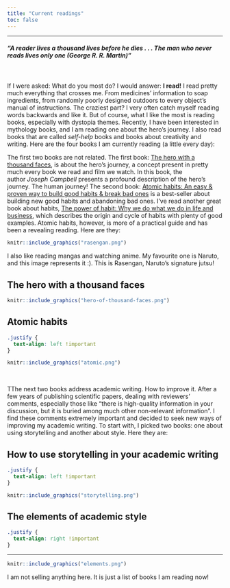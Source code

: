 ```yaml
---
title: "Current readings"
toc: false
---
```


------------------------------------------------------------------------

##### "*A reader lives a thousand lives before he dies . . . The man who never reads lives only one* (George R. R. Martin)"

<br>

If I were asked: What do you most do? I would answer: **I read!** I read pretty much everything that crosses me. From medicines' information to soap ingredients, from randomly poorly designed outdoors to every object's manual of instructions. The craziest part? I very often catch myself reading words backwards and like it. But of course, what I like the most is reading books, especially with dystopia themes. Recently, I have been interested in mythology books, and I am reading one about the hero's journey. I also read books that are called *self-help* books and books about creativity and writing. Here are the four books I am currently reading (a little every day):

The first two books are not related. The first book: [The hero with a thousand faces](https://www.amazon.com/Thousand-Faces-Collected-Joseph-Campbell/dp/1577315936/ref=sr_1_1?crid=3PPV6VP6LT37E&keywords=the+hero+with+a+thousand+faces&qid=1686068024&s=books&sprefix=the+hero%2Cstripbooks-intl-ship%2C318&sr=1-1), is about the hero's journey, a concept present in pretty much every book we read and film we watch. In this book, the author *Joseph Campbell* presents a profound description of the hero's journey. The human journey! The second book: [Atomic habits: An easy & proven way to build good habits & break bad ones](https://www.amazon.com.br/Atomic-Habits-Proven-Build-Break/dp/0735211299) is a best-seller about building new good habits and abandoning bad ones. I've read another great book about habits, [The power of habit: Why we do what we do in life and business](https://www.amazon.com/Power-Habit-What-Life-Business/dp/081298160X), which describes the origin and cycle of habits with plenty of good examples. Atomic habits, however, is more of a practical guide and has been a revealing reading. Here are they:

::: {.column-margin .right}
```r
knitr::include_graphics("rasengan.png")
```

<div>

I also like reading mangas and watching anime. My favourite one is Naruto, and this image represents it :). This is Rasengan, Naruto's signature jutsu!

</div>
:::

::: panel-tabset
## The hero with a thousand faces

::: right
:::

```r
knitr::include_graphics("hero-of-thousand-faces.png")

```

## Atomic habits

```css
.justify {
  text-align: left !important
}
```

::: left
:::

```r

knitr::include_graphics("atomic.png")

```
:::

<br>

TThe next two books address academic writing. How to improve it. After a few years of publishing scientific papers, dealing with reviewers' comments, especially those like "there is high-quality information in your discussion, but it is buried among much other non-relevant information". I find these comments extremely important and decided to seek new ways of improving my academic writing. To start with, I picked two books: one about using storytelling and another about style. Here they are:

::: panel-tabset
## How to use storytelling in your academic writing

```css
.justify {
  text-align: left !important
}
```

::: left
:::

```r

knitr::include_graphics("storytelling.png")

```

## The elements of academic style

```css
.justify {
  text-align: right !important
}
```

::: right

------------------------------------------------------------------------
:::

```r

knitr::include_graphics("elements.png")

```
:::

::: callout-important
I am not selling anything here. It is just a list of books I am reading now!
:::

